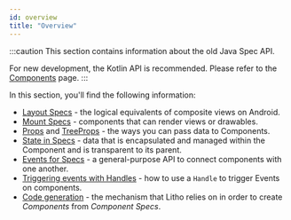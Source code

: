 ```yaml
---
id: overview
title: "Overview"
---
```


:::caution
This section contains information about the old Java Spec API.

For new development, the Kotlin API is recommended. Please refer to the [Components](mainconcepts/components-basics.mdx) page.
:::

In this section, you'll find the following information:

* [Layout Specs](layout-specs.mdx) - the logical equivalents of composite views on Android.
* [Mount Specs](mount-specs.md) - components that can render views or drawables.
* [Props](passing-data-to-components/props.md) and [TreeProps](passing-data-to-components/treeprops.mdx) - the ways you can pass data to Components.
* [State in Specs](state-for-specs.md) - data that is encapsulated and managed within the Component and is transparent to its parent.
* [Events for Specs](events-for-specs.md) - a general-purpose API to connect components with one another.
* [Triggering events with Handles](trigger-events.md) - how to use a `Handle` to trigger Events on components.
* [Code generation](code-generation.mdx) - the mechanism that Litho relies on in order to create *Components* from *Component Specs*.

